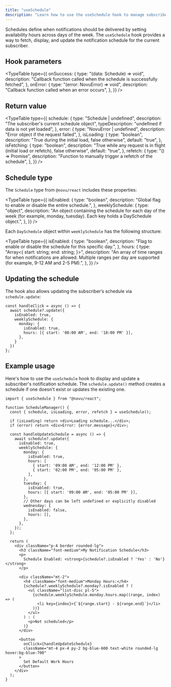 ```yaml
---
title: "useSchedule"
description: "Learn how to use the useSchedule hook to manage subscriber notification schedules in your React application"
---
```



Schedules define when notifications should be delivered by setting availability hours across days of the week. The `useSchedule` hook provides a way to fetch, display, and update the notification schedule for the current subscriber.

## Hook parameters

<TypeTable
  type={{
    onSuccess: {
      type: "(data: Schedule) => void",
      description:
        "Callback function called when the schedule is successfully fetched",
    },
    onError: {
      type: "(error: NovuError) => void",
      description: "Callback function called when an error occurs",
    },
  }}
/>

## Return value

<TypeTable
  type={{
    schedule: {
      type: "Schedule | undefined",
      description: "The subscriber's current schedule object",
      typeDescription: "undefined if data is not yet loaded",
    },
    error: {
      type: "NovuError | undefined",
      description: "Error object if the request failed",
    },
    isLoading: {
      type: "boolean",
      description: "True during the initial load, false otherwise",
      default: "true",
    },
    isFetching: {
      type: "boolean",
      description:
        "True while any request is in flight (initial load or refetch), false otherwise",
      default: "true",
    },
    refetch: {
      type: "() => Promise<void>",
      description: "Function to manually trigger a refetch of the schedule",
    },
  }}
/>

## Schedule type

The `Schedule` type from `@novu/react` includes these properties:

<TypeTable
  type={{
    isEnabled: {
      type: "boolean",
      description: "Global flag to enable or disable the entire schedule.",
    },
    weeklySchedule: {
      type: "object",
      description: "An object containing the schedule for each day of the week (for example, monday, tuesday). Each key holds a DaySchedule object.",
    },
  }}
/>

Each `DaySchedule` object within `weeklySchedule` has the following structure:

<TypeTable
  type={{
    isEnabled: {
      type: "boolean",
      description: "Flag to enable or disable the schedule for this specific day.",
    },
    hours: {
      type: "Array<{ start: string; end: string; }>",
      description: "An array of time ranges for when notifications are allowed. Multiple ranges per day are supported (for example, 9-12 AM and 2-5 PM).",
    },
  }}
/>

## Updating the schedule

The hook also allows updating the subscriber’s schedule via `schedule.update`:

```tsx
const handleClick = async () => {
  await schedule?.update({
    isEnabled: true,
    weeklySchedule: {
      monday: {
        isEnabled: true,
        hours: [{ start: '08:00 AM', end: '18:00 PM' }],
      },
    }
  })
};
```

## Example usage

Here's how to use the `useSchedule` hook to display and update a subscriber's notification schedule. The `schedule.update()` method creates a schedule if one doesn't exist or updates the existing one.

```tsx
import { useSchedule } from "@novu/react";

function ScheduleManager() {
  const { schedule, isLoading, error, refetch } = useSchedule();

  if (isLoading) return <div>Loading schedule...</div>;
  if (error) return <div>Error: {error.message}</div>;

  const handleUpdateSchedule = async () => {
    await schedule?.update({
      isEnabled: true,
      weeklySchedule: {
        monday: {
          isEnabled: true,
          hours: [
            { start: '09:00 AM', end: '12:00 PM' },
            { start: '02:00 PM', end: '05:00 PM' },
          ],
        },
        tuesday: {
          isEnabled: true,
          hours: [{ start: '09:00 AM', end: '05:00 PM' }],
        },
        // Other days can be left undefined or explicitly disabled
        wednesday: {
          isEnabled: false,
          hours: [],
        },
      },
    });    
  };

  return (
    <div className="p-4 border rounded-lg">
      <h3 className="font-medium">My Notification Schedule</h3>
      <p>
        Schedule Enabled: <strong>{schedule?.isEnabled ? 'Yes' : 'No'}</strong>
      </p>
      
      <div className="mt-2">
        <h4 className="font-medium">Monday Hours:</h4>
        {schedule?.weeklySchedule?.monday?.isEnabled ? (
          <ul className="list-disc pl-5">
            {schedule.weeklySchedule.monday.hours.map((range, index) => (
              <li key={index}>{`${range.start} - ${range.end}`}</li>
            ))}
          </ul>
        ) : (
          <p>Not scheduled</p>
        )}
      </div>

      <button
        onClick={handleUpdateSchedule}
        className="mt-4 px-4 py-2 bg-blue-600 text-white rounded-lg hover:bg-blue-700"
      >
        Set Default Work Hours
      </button>
    </div>
  );
}
```